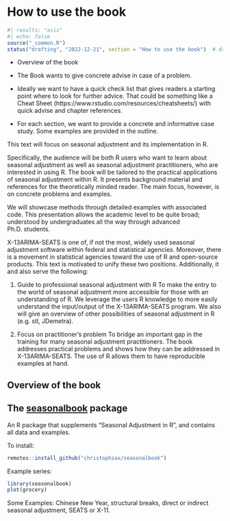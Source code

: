 # How to use the book

```r
#| results: "asis"
#| echo: false
source("_common.R")
status("drafting", "2022-12-21", section = "How to use the book")  # drafting, polishing, complete
```

-   Overview of the book

-   The Book wants to give concrete advise in case of a problem.

-   Ideally we want to have a quick check list that gives readers a starting point where to look for further advice.
    That could be something like a Cheat Sheet (https://www.rstudio.com/resources/cheatsheets/) with quick advise and chapter references.

-   For each section, we want to provide a concrete and informative case study.
    Some examples are provided in the outline.

This text will focus on seasonal adjustment and its implementation in R.

Specifically, the audience will be both R users who want to learn about seasonal adjustment as well as seasonal adjustment practitioners, who are interested in using R.
The book will be tailored to the practical applications of seasonal adjustment within R.
It presents background material and references for the theoretically minded reader.
The main focus, however, is on concrete problems and examples.

We will showcase methods through detailed examples with associated code.
This presentation allows the academic level to be quite broad; understood by undergraduates all the way through advanced Ph.D. students.

X-13ARIMA-SEATS is one of, if not the most, widely used seasonal adjustment software within federal and statistical agencies.
Moreover, there is a movement in statistical agencies toward the use of R and open-source products.
This text is motivated to unify these two positions.
Additionally, it and also serve the following:

1.  Guide to professional seasonal adjustment with R To make the entry to the world of seasonal adjustment more accessible for those with an understanding of R.
    We leverage the users R knowledge to more easily understand the input/output of the X-13ARIMA-SEATS program.
    We also will give an overview of other possibilities of seasonal adjustment in R (e.g. stl, JDemetra).

2.  Focus on practitioner's problem To bridge an important gap in the training for many seasonal adjustment practitioners.
    The book addresses practical problems and shows how they can be addressed in X-13ARIMA-SEATS.
    The use of R allows them to have reproducible examples at hand.

## Overview of the book

## The [seasonalbook](https://github.com/christophsax/seasonalbook) package

An R package that supplements "Seasonal Adjustment in R", and contains all data and examples.

To install:

``` r
remotes::install_github("christophsax/seasonalbook")
```

Example series:

```r
library(seasonalbook)
plot(grocery)
```

Some Examples: Chinese New Year, structural breaks, direct or indirect seasonal adjustment, SEATS or X-11.
